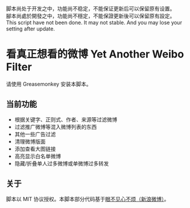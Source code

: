 脚本尚处于开发之中，功能尚不稳定，不能保证更新后可以保留原有设置。<br />
腳本尚處於開發之中，功能尚不穩定，不能保證更新後可以保留原有設定。 <br />
This script have not been done. It may not stable. And you may lose your setting after update.

= 看真正想看的微博 Yet Another Weibo Filter =

请使用 Greasemonkey 安装本脚本。

== 当前功能 ==

* 根据关键字、正则式、作者、来源等过滤微博
* 过滤推广微博等混入微博列表的东西
* 其他一些广告过滤
* 清理微博版面
* 添加查看大图链接
* 高亮显示白名单微博
* 隐藏/折叠单人过多微博或单微博过多转发

== 关于 ==

脚本以 MIT 协议授权。本脚本部分代码基于[https://code.google.com/p/weibo-content-filter/ 眼不见心不烦（新浪微博）]。<br />



